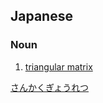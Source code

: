 ==Japanese==
{{ja-kanjitab|さん|かく|ぎょう|れつ|yomi=on}}

===Noun===
{{ja-noun|さんかく ぎょうれつ}}

# {{lb|ja|linear algebra}} [[triangular matrix]]

[[Category:ja:Linear algebra|さんかくぎょうれつ]]